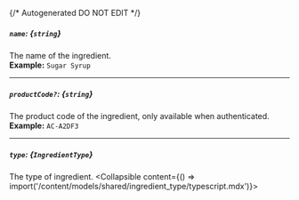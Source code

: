 {/* Autogenerated DO NOT EDIT  */}

##### `name`: *{`string`}*
The name of the ingredient.
<br/>
**Example:** `Sugar Syrup`

---
##### `productCode?`: *{`string`}*
The product code of the ingredient, only available when authenticated.
<br/>
**Example:** `AC-A2DF3`

---
##### `type`: *{`IngredientType`}*
The type of ingredient.
<Collapsible content={() => import('/content/models/shared/ingredient_type/typescript.mdx')}>
</Collapsible>

